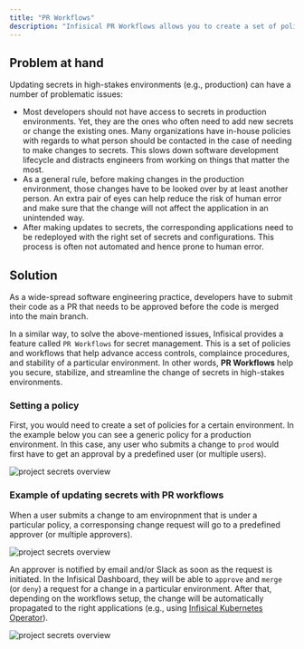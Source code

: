 ```yaml
---
title: "PR Workflows"
description: "Infisical PR Workflows allows you to create a set of policies to control secret operations."
---
```


## Problem at hand

Updating secrets in high-stakes environments (e.g., production) can have a number of problematic issues: 
- Most developers should not have access to secrets in production environments. Yet, they are the ones who often need to add new secrets or change the existing ones. Many organizations have in-house policies with regards to what person should be contacted in the case of needing to make changes to secrets. This slows down software development lifecycle and distracts engineers from working on things that matter the most.   
- As a general rule, before making changes in the production environment, those changes have to be looked over by at least another person. An extra pair of eyes can help reduce the risk of human error and make sure that the change will not affect the application in an unintended way. 
- After making updates to secrets, the corresponding applications need to be redeployed with the right set of secrets and configurations. This process is often not automated and hence prone to human error. 

## Solution

As a wide-spread software engineering practice, developers have to submit their code as a PR that needs to be approved before the code is merged into the main branch. 

In a similar way, to solve the above-mentioned issues, Infisical provides a feature called `PR Workflows` for secret management. This is a set of policies and workflows that help advance access controls, complaince procedures, and stability of a particular environment. In other words, **PR Workflows** help you secure, stabilize, and streamline the change of secrets in high-stakes environments. 

### Setting a policy

First, you would need to create a set of policies for a certain environment. In the example below you can see a generic policy for a production environment. In this case, any user who submits a change to `prod` would first have to get an approval by a predefined user (or multiple users).

![project secrets overview](../../images/platform/pr-workflows/secret-update-policy.png)

### Example of updating secrets with PR workflows

When a user submits a change to am enviropnment that is under a particular policy, a corresponsing change request will go to a predefined approver (or multiple approvers). 

![project secrets overview](../../images/platform/pr-workflows/secret-update-request.png)

An approver is notified by email and/or Slack as soon as the request is initiated. In the Infisical Dashboard, they will be able to `approve` and `merge` (or `deny`) a request for a change in a particular environment. After that, depending on the workflows setup, the change will be automatically propagated to the right applications (e.g., using [Infisical Kubernetes Operator](https://infisical.com/docs/integrations/platforms/kubernetes)).

![project secrets overview](../../images/platform/pr-workflows/secret-update-pr.png)